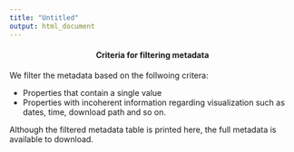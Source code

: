 ```yaml
---
title: "Untitled"
output: html_document
---
```


<center> <h4>
Criteria for filtering metadata</h4> </center>

We filter the metadata based on the follwoing critera: 

* Properties that contain a single value
* Properties with incoherent information regarding visualization such as dates, time, download path and so on.

Although the filtered metadata table is printed here, the full metadata is available to download. 